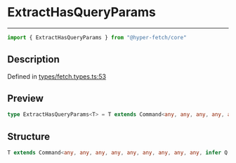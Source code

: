 

# ExtractHasQueryParams

<div class="api-docs__separator" data-reactroot="">

---

</div><div class="api-docs__import" data-reactroot="">

```ts
import { ExtractHasQueryParams } from "@hyper-fetch/core"
```

</div><div class="api-docs__section">

## Description

</div><div class="api-docs__description"><span class="api-docs__do-not-parse">



</span></div><p class="api-docs__definition">

Defined in [types/fetch.types.ts:53](https://github.com/BetterTyped/hyper-fetch/blob/aff5c35a/packages/core/src/types/fetch.types.ts#L53)

</p><div class="api-docs__section">

## Preview

</div><div class="api-docs__preview type single">

```ts
type ExtractHasQueryParams<T> = T extends Command<any, any, any, any, any, any, any, any, any, infer  Q, any> ? Q : never;
```

</div><div class="api-docs__section">

## Structure

</div><div class="api-docs__returns">

```ts
T extends Command<any, any, any, any, any, any, any, any, any, infer Q, any> ? Q : never
```

</div>